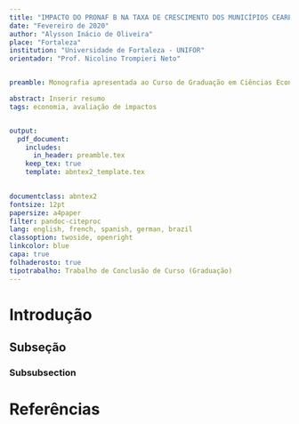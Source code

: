 ```yaml
---
title: "IMPACTO DO PRONAF B NA TAXA DE CRESCIMENTO DOS MUNICÍPIOS CEARENSES"
date: "Fevereiro de 2020"
author: "Alysson Inácio de Oliveira"
place: "Fortaleza"
institution: "Universidade de Fortaleza - UNIFOR"
orientador: "Prof. Nicolino Trompieri Neto"


preamble: Monografia apresentada ao Curso de Graduação em Ciências Econômicas da Universidade de Fortaleza - UNIFOR, como requisito parcial à obtenção do título de Graduação em Ciências Econômicas.

abstract: Inserir resumo
tags: economia, avaliação de impactos


output:
  pdf_document:
    includes:
      in_header: preamble.tex
    keep_tex: true
    template: abntex2_template.tex
    

documentclass: abntex2
fontsize: 12pt
papersize: a4paper
filter: pandoc-citeproc
lang: english, french, spanish, german, brazil
classoption: twoside, openright
linkcolor: blue
capa: true
folhaderosto: true
tipotrabalho: Trabalho de Conclusão de Curso (Graduação)
---
```



# Introdução

## Subseção

### Subsubsection

\postextual

# Referências













